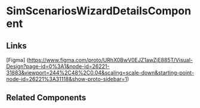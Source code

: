 <!-- simulator-scenarios-wizard-details.stories.mdx -->


<Meta
  title="QTD Components/designanddevelopment/simulators-scenarios/simulator-scenarios-wizard/simulator-scenarios-wizard-details/README"
  component={SimScenariosWizardDetailsComponent}
/>

# SimScenariosWizardDetailsComponent

<ArgsTable of={SimScenariosWizardDetailsComponent} />

## Links

[Figma] (https://www.figma.com/proto/URhX0BwV0EJZ1awZjE885T/Visual-Design?page-id=0%3A1&node-id=26221-31883&viewport=244%2C48%2C0.04&scaling=scale-down&starting-point-node-id=26221%3A31118&show-proto-sidebar=1)

## Related Components
